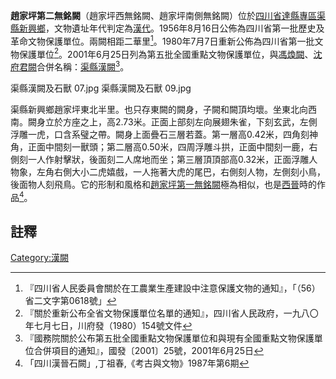 {{msg:四川省文物保護單位
|名稱 = 趙家坪第一無銘闕及第二無銘闕
|編號 = 34
|圖片 = 渠縣漢闕及石獸 03.jpg
|級別 = S01
|分類 = 
|時代 = [[漢代|漢代]]
|地点 = [[四川省|四川省]][[達縣專區|達縣專區]][[渠縣|渠縣]][[新興鄉|新興鄉]]
|坐標 =
|登錄 = 1956年8月16日
}}
{{msg:四川省文物保護單位
|名稱 = 趙家坪第一無銘闕及第二無銘闕
|編號 = 66
|圖片 = 渠縣漢闕及石獸 05.jpg
|級別 = S1
|分類 = 
|時代 = [[漢代|漢代]]
|地点 = [[四川省|四川省]][[渠縣|渠縣]]
|坐標 =
|登錄 = 1980年7月7日
}}
{{msg:四川省文物保護單位
|名稱 = 趙家村漢闕、王家坪漢闕、蒲家灣漢闕
|編號 = 13
|圖片 = 渠縣漢闕及石獸 11.jpg
|級別 = 105
|分類 = 
|時代 = 漢
|地点 = [[四川省|四川省]][[渠縣|渠縣]]
|坐標 =
|登錄 = 2001年6月25日
}}
'''趙家坪第二無銘闕'''（趙家坪西無銘闕、趙家坪南側無銘闕）位於[[四川省|四川省]][[達縣專區|達縣專區]][[渠縣|渠縣]][[新興鄉|新興鄉]]，文物遺址年代判定為[[漢代|漢代]]。1956年8月16日公佈為四川省第一批歷史及革命文物保護單位。兩闕相距二華里<ref>『四川省人民委員會關於在工農業生產建設中注意保護文物的通知』，「（56）省二文字第0618號」</ref>。1980年7月7日重新公佈為四川省第一批文物保護單位<ref>『關於重新公布全省文物保護單位名單的通知』，四川省人民政府，一九八〇年七月七日，川府發（1980）154號文件</ref>。2001年6月25日列為第五批全國重點文物保護單位，與[[馮煥闕|馮煥闕]]、[[沈府君闕|沈府君闕]]合併名稱：[[渠縣漢闕|渠縣漢闕]]<ref>『國務院關於公布第五批全國重點文物保護單位和與現有全國重點文物保護單位合併項目的通知』，國發〔2001〕25號，2001年6月25日</ref>。
<gallery>
渠縣漢闕及石獸 07.jpg
渠縣漢闕及石獸 09.jpg
</gallery>
渠縣新興鄉趙家坪東北半里。也只存東闕的闕身，子闕和闕頂均壞。坐東北向西南。闕身立於方座之上，高2.73米。正面上部刻左向展翅朱雀，下刻玄武，左側浮雕一虎，口含系璧之帶。闕身上面疊石三層若蓋。第一層高0.42米，四角刻神角，正面中間刻一獸頭；第二層高0.50米，四周浮雕斗拱，正面中間刻一鹿，右側刻一人作射擊狀，後面刻二人席地而坐；第三層頂頂部高0.32米，正面浮雕人物象，左角右側大小二虎嬉戲，一人拖著大虎的尾巴，右側刻人物，左側刻小鳥，後面物人刻飛鳥。它的形制和風格和[[趙家坪第一無銘闕|趙家坪第一無銘闕]]極為相似，也是[[西晉|西晉]]時的作品<ref>「四川漢晉石闕」,丁祖春,《考古與文物》1987年第6期</ref>。
==註釋==
{{reflist}}
{{文物保護單位小作品}}

[[Category:漢闕|Category:漢闕]]